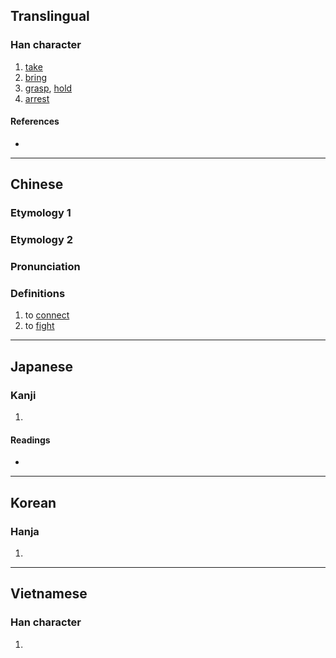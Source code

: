 {{character info/new}}
==Translingual==

===Han character===
{{Han char|rn=64|rad=手|as=05|sn=9|four=47502|canj=VEQ|ids=⿱奴手}}

# [[take]]
# [[bring]]
# [[grasp]], [[hold]]
# [[arrest]]

====References====
* {{Han ref|kx=0425.090|dkj=11954|dj=0773.140|hdz=31847.070|uh=62CF|ud=25295|bh=CED4|bd=52948}}

----

==Chinese==
===Etymology 1===
{{zh-see|拿|v}}
===Etymology 2===

{{zh-forms}}

===Pronunciation===
{{zh-pron
|m=ná
|m-s=
|c=naa4
|c-t=
|g=
|h=pfs=
|j=
|md=
|mn=
|mn-t=
|w=
|x=
|mc=y
|oc=y
|cat=v
}}

===Definitions===
{{zh-hanzi}}

# to [[connect]]
#to [[fight]]
----

==Japanese==

===Kanji===
{{ja-kanji|grade=|rs=手05}}

# {{defn|lang=ja|sort=手05}}

====Readings====
* {{ja-readings|on=[[だ]] (da), [[な]] (na)|kun=[[ひく]] (hiku)}}

----

==Korean==

===Hanja===
{{ko-hanja|hangeul=나|eumhun=|rv=na|mr=na|y=na}}

# {{defn|lang=ko|sort=手05}}
----

==Vietnamese==

===Han character===
{{vi-hantu|[[nả]], [[nã]]|rs=手05}}

# {{defn|lang=vi|sort=手05}}